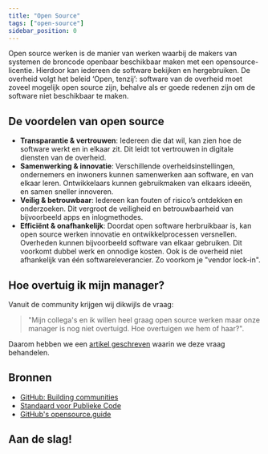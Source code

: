 ```yaml
---
title: "Open Source"
tags: ["open-source"]
sidebar_position: 0
---
```



Open source werken is de manier van werken waarbij de makers van systemen de broncode openbaar beschikbaar maken met een opensource-licentie. Hierdoor kan iedereen de software bekijken en hergebruiken. De overheid volgt het beleid ‘Open, tenzij’: software van de overheid moet zoveel mogelijk open source zijn, behalve als er goede redenen zijn om de software niet beschikbaar te maken.

## De voordelen van open source

- **Transparantie & vertrouwen**: Iedereen die dat wil, kan zien hoe de software werkt en in elkaar zit. Dit leidt tot vertrouwen in digitale diensten van de overheid.
- **Samenwerking & innovatie**: Verschillende overheidsinstellingen, ondernemers en inwoners kunnen samenwerken aan software, en van elkaar leren. Ontwikkelaars kunnen gebruikmaken van elkaars ideeën, en samen sneller innoveren.
- **Veilig & betrouwbaar**: Iedereen kan fouten of risico’s ontdekken en onderzoeken. Dit vergroot de veiligheid en betrouwbaarheid van bijvoorbeeld apps en inlogmethodes.
- **Efficiënt & onafhankelijk**: Doordat open software herbruikbaar is, kan open source werken innovatie en ontwikkelprocessen versnellen. Overheden kunnen bijvoorbeeld software van elkaar gebruiken. Dit voorkomt dubbel werk en onnodige kosten. Ook is de overheid niet afhankelijk van één softwareleverancier. Zo voorkom je "vendor lock-in".

## Hoe overtuig ik mijn manager?

Vanuit de community krijgen wij dikwijls de vraag:

> "Mijn collega's en ik willen heel graag open source werken maar onze manager is nog niet overtuigd. Hoe overtuigen we hem of haar?".

Daarom hebben we een [artikel geschreven](/blog/2025/03/17/hoe-overtuig-ik-mijn-manager) waarin we deze vraag behandelen.

## Bronnen

- [GitHub: Building communities](https://docs.github.com/en/communities)
- [Standaard voor Publieke Code](https://standaardvoorpubliekecode.nl/)
- [GitHub's opensource.guide](https://opensource.guide/)


## Aan de slag!
<Grid>
  <Card
    appearance="default"
    description="Voeg een publiccode.yml toe aan je project zodat je project vindbaar is en het inzichtelijk is wat je project precies doet."
    heading="Voeg een publiccode.yml toe"
    href="./standaarden/publiccode-yml"
    linkLabel="Meer over publiccode.yml"
  />

  <Card
    appearance="default"
    description="Voeg een licentie toe zodat je vaststelt wat de voorwaarden voor hergebruik zijn."
    heading="Voeg een licentie toe"
    href="./tutorials/open-source-software-licenties"
    linkLabel="Licentie kiezen"
  />
</Grid>

<br />
<br />





